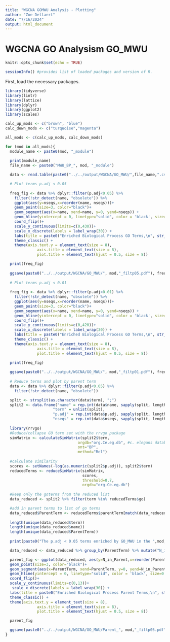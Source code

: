 ```yaml
---
title: "WGCNA GOMWU Analysis - Plotting"
author: "Zoe Dellaert"
date: "7/16/2024"
output: html_document
---
```


# WGCNA GO Analysism GO_MWU

```r
knitr::opts_chunk$set(echo = TRUE)
```

```r
sessionInfo() #provides list of loaded packages and version of R. 
```
First, load the necessary packages.

```r
library(tidyverse)
library(lintr)
library(lattice)
library(dplyr)
library(ggplot2)
library(scales)
```

```r
calc_up_mods <- c("brown", "blue")
calc_down_mods <- c("turquoise","magenta")

all_mods <- c(calc_up_mods, calc_down_mods)
```


```r
for (mod in all_mods){
  module_name <- paste0(mod, "_module")
  
  print(module_name)
  file_name <- paste0("MWU_BP_", mod, "_module")

  data <- read.table(paste0("../../output/WGCNA/GO_MWU/",file_name,".csv"), header = TRUE)

  # Plot terms p.adj < 0.05
  
  freq_fig <- data %>% dplyr::filter(p.adj<0.05) %>%
    filter(!str_detect(name, "obsolete")) %>%
    ggplot(aes(y=nseqs,x=reorder(name, nseqs)))+
    geom_point(size=3, color="black")+
    geom_segment(aes(x=name, xend=name, y=0, yend=nseqs)) +
    geom_hline(yintercept = 0, linetype="solid", color = 'black', size=0.5, show.legend = TRUE)+
    coord_flip()+
    scale_y_continuous(limits=c(0,430))+
    scale_x_discrete(labels = label_wrap(30)) +
    labs(title = paste0("Enriched Biological Process GO Terms,\n", str_to_title(mod) ," Module"), x="Term", y="Number of Significant (p.adj < 0.05)\nGO Terms in Module", colour="p-value") +
    theme_classic() + 
    theme(axis.text.y = element_text(size = 8), 
              axis.title = element_text(size = 8), 
              plot.title = element_text(hjust = 0.5, size = 8))

  print(freq_fig)
  
  ggsave(paste0("../../output/WGCNA/GO_MWU/", mod,"_filtp05.pdf"), freq_fig, width = 4, height = 5, units = c("in"), dpi=300)
  
  # Plot terms p.adj < 0.01
  
  freq_fig <- data %>% dplyr::filter(p.adj<0.01) %>%
    filter(!str_detect(name, "obsolete")) %>%
    ggplot(aes(y=nseqs,x=reorder(name, nseqs)))+
    geom_point(size=3, color="black")+
    geom_segment(aes(x=name, xend=name, y=0, yend=nseqs)) +
    geom_hline(yintercept = 0, linetype="solid", color = 'black', size=0.5, show.legend = TRUE)+
    coord_flip()+
    scale_y_continuous(limits=c(0,420))+
    scale_x_discrete(labels = label_wrap(30)) +
    labs(title = paste0("Enriched Biological Process GO Terms,\n", str_to_title(mod) ," Module"), x="Term", y="Number of Significant (p.adj < 0.01)\nGO Terms in Module", colour="p-value") +
    theme_classic() + 
    theme(axis.text.y = element_text(size = 8), 
              axis.title = element_text(size = 8), 
              plot.title = element_text(hjust = 0.5, size = 8))

  print(freq_fig)
  
  ggsave(paste0("../../output/WGCNA/GO_MWU/", mod,"_filtp01.pdf"), freq_fig, width = 4, height = 5, units = c("in"), dpi=300)
  
  # Reduce terms and plot by parent term
  data <- data %>% dplyr::filter(p.adj<0.05) %>%
    filter(!str_detect(name, "obsolete"))

  split <- strsplit(as.character(data$term), ";") 
  split2 <- data.frame("name" = rep.int(data$name, sapply(split, length)),
                     "term" = unlist(split),
                     "p.adj" = rep.int(data$p.adj, sapply(split, length)),
                     "nseqs" = rep.int(data$nseqs, sapply(split, length))) 
  
  library(rrvgo)
  #Reduce/collapse GO term set with the rrvgo package 
  simMatrix <- calculateSimMatrix(split2$term,
                                orgdb="org.Ce.eg.db", #c. elegans database
                                ont="BP",
                                method="Rel")
  
  #calculate similarity 
  scores <- setNames(-log(as.numeric(split2$p.adj)), split2$term)
  reducedTerms <- reduceSimMatrix(simMatrix,
                                  scores,
                                  threshold=0.7,
                                  orgdb="org.Ce.eg.db")
  
  #keep only the goterms from the reduced list
  data_reduced <- split2 %>% filter(term %in% reducedTerms$go)

  #add in parent terms to list of go terms 
  data_reduced$ParentTerm <- reducedTerms$parentTerm[match(data_reduced$term, reducedTerms$go)]
  
  length(unique(data_reduced$term))
  length(unique(data_reduced$name))
  length(unique(data_reduced$ParentTerm))
  
  print(paste0("The p.adj < 0.05 terms enriched by GO_MWU in the ",mod," module have been reduced to ", length(unique(data_reduced$term)), " terms, with ",length(unique(data_reduced$name)), " unique term descriptions, and belonging to ", length(unique(data_reduced$ParentTerm)), " unique parent terms."))

  data_reduced <- data_reduced %>% group_by(ParentTerm) %>% mutate("N_in_Parent" = n()) %>% ungroup()

  parent_fig <- ggplot(data_reduced, aes(y=N_in_Parent,x=reorder(ParentTerm, N_in_Parent)))+
  geom_point(size=3, color="black")+
  geom_segment(aes(x=ParentTerm, xend=ParentTerm, y=0, yend=N_in_Parent)) +
  geom_hline(yintercept = 0, linetype="solid", color = 'black', size=0.5, show.legend = TRUE)+
  coord_flip()+
  scale_y_continuous(limits=c(0,13))+
   scale_x_discrete(labels = label_wrap(30)) +
  labs(title = paste0("Enriched Biological Process Parent Terms,\n", str_to_title(mod) ," Module"), x="Parent Term", y="Number of Significant (p.adj < 0.05)\nGO Terms in Module", colour="p-value") +
  theme_classic() + 
  theme(axis.text.y = element_text(size = 8), 
              axis.title = element_text(size = 8), 
              plot.title = element_text(hjust = 0.5, size = 8))

  parent_fig

  ggsave(paste0("../../output/WGCNA/GO_MWU/Parent_", mod,"_filtp05.pdf"), parent_fig, width = 4, height = 5, units = c("in"), dpi=300)
}
```



